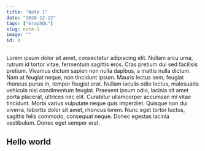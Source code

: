 ```yaml
---
title: "Note 1"
date: "2020-12-22"
tags: ["GraphQL"]
slug: note-1
image: ""
id: 0
---
```


Lorem ipsum dolor sit amet, consectetur adipiscing elit. Nullam arcu urna, rutrum id tortor vitae, fermentum sagittis eros. Cras pretium dui sed facilisis pretium. Vivamus dictum sapien non nulla dapibus, a mattis nulla dictum. Nam at feugiat neque, non tincidunt ipsum. Mauris lectus sem, feugiat rhoncus purus in, tempor feugiat erat. Nullam iaculis odio lectus, malesuada vehicula nisi condimentum feugiat. Praesent ipsum odio, lacinia sit amet porta placerat, ultrices nec elit. Curabitur ullamcorper accumsan mi vitae tincidunt. Morbi varius vulputate neque quis imperdiet. Quisque non dui viverra, lobortis dolor sit amet, rhoncus lorem. Nunc eget tortor luctus, sagittis felis commodo, consequat neque. Donec egestas lacinia vestibulum. Donec eget semper erat.

## Hello world
